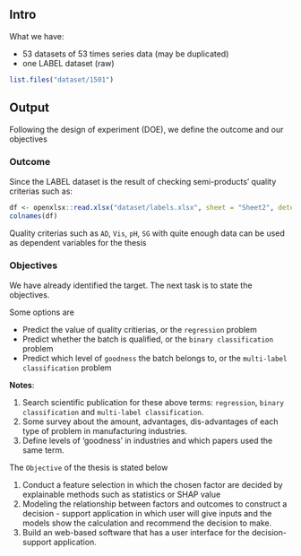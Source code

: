 ## Intro

What we have:

- 53 datasets of 53 times series data (may be duplicated)
- one LABEL dataset (raw)

```r
list.files("dataset/1501")
```

## Output

Following the design of experiment (DOE), we define the outcome and our objectives

### Outcome

Since the LABEL dataset is the result of checking semi-products' quality criterias such as:

```r
df <- openxlsx::read.xlsx("dataset/labels.xlsx", sheet = "Sheet2", detectDates = FALSE)
colnames(df)
```

Quality criterias such as `AD`, `Vis`, `pH`, `SG` with quite enough data can be used as dependent variables for the thesis

### Objectives

We have already identified the target. The next task is to state the objectives.

Some options are

- Predict the value of quality critierias, or the `regression` problem
- Predict whether the batch is qualified, or the `binary classification` problem
- Predict which level of `goodness` the batch belongs to, or the `multi-label classification` problem

**Notes**:

1. Search scientific publication for these above terms: `regression`, `binary classification` and `multi-label classification`.
2. Some survey about the amount, advantages, dis-advantages of each type of problem in manufacturing industries.
3. Define levels of 'goodness' in industries and which papers used the same term.

The `Objective` of the thesis is stated below

1. Conduct a feature selection in which the chosen factor are decided by explainable methods such as statistics or SHAP value
2. Modeling the relationship between factors and outcomes to construct a decision - support application in which user will give inputs  and the models show the calculation and recommend the decision to make.
3. Build an web-based software that has a user interface for the decision-support application.
